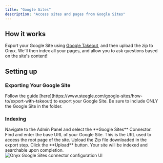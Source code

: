 ```yaml
---
title: "Google Sites"
description: "Access sites and pages from Google Sites"
---
```


## How it works

Export your Google Site using [Google Takeout](https://takeout.google.com/), and then upload the zip to Onyx.
We'll then index all your pages, and allow you to ask questions based on the site's content!

## Setting up

### Exporting Your Google Site

<Steps>
  <Step title="Export with Takeout">
    Follow the guide [here](https://www.steegle.com/google-sites/how-to/export-with-takeout) to export your Google Site.
    Be sure to include ONLY the Google Site in the folder.
  </Step>
</Steps>

### Indexing

<Steps>
  <Step title="Open Google Sites connector">
    Navigate to the Admin Panel and select the **Google Sites** Connector.
  </Step>

  <Step title="Enter base URL">
    Find and enter the base URL of your Google Site. This is the URL used to access the root page of the site.
  </Step>

  <Step title="Upload export ZIP">
    Upload the Zip file downloaded in the export step.
  </Step>

  <Step title="Start indexing">
    Click the **Upload** button. Your site will be indexed and searchable upon completion.
  </Step>
</Steps>

<img className="rounded-image" src="/assets/admin/connectors/google_sites/GoogleSites.png" alt="Onyx Google Sites connector configuration UI" />
